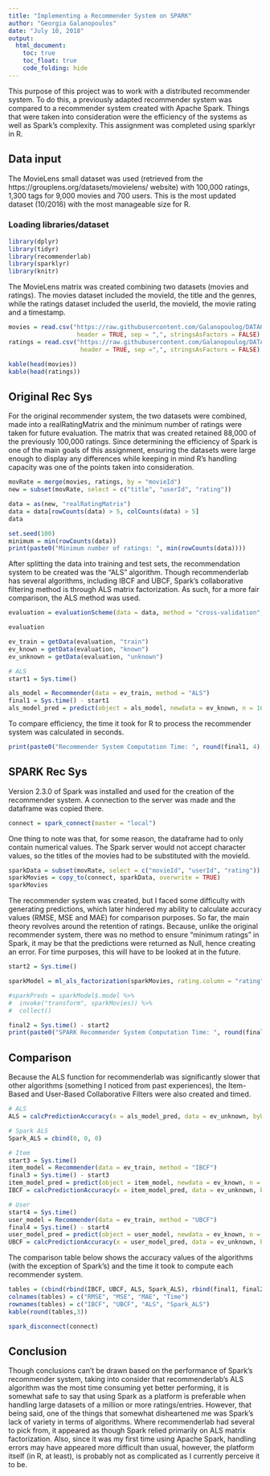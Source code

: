 ---
title: "Implementing a Recommender System on SPARK"
author: "Georgia Galanopoulos"
date: "July 10, 2018"
output:
  html_document:
    toc: true
    toc_float: true
    code_folding: hide
---

This purpose of this project was to work with a distributed recommender system. To do this, a previously adapted recommender system was compared to a recommender system created with Apache Spark. Things that were taken into consideration were the efficiency of the systems as well as Spark's complexity. This assignment was completed using sparklyr in R.

## Data input

The MovieLens small dataset was used (retrieved from the https://grouplens.org/datasets/movielens/ website) with 100,000 ratings, 1,300 tags for 9,000 movies and 700 users. This is the most updated dataset (10/2016) with the most manageable size for R.


### Loading libraries/dataset
```{r results='hide', message=FALSE, warning=FALSE}
library(dplyr)
library(tidyr)
library(recommenderlab)
library(sparklyr)
library(knitr)
```

The MovieLens matrix was created combining two datasets (movies and ratings). The movies dataset included the movieId, the title and the genres, while the ratings dataset included the userId, the movieId, the movie rating and a timestamp.
```{r}
movies = read.csv("https://raw.githubusercontent.com/Galanopoulog/DATA643/master/Project%202/movies.csv", 
                   header = TRUE, sep = ",", stringsAsFactors = FALSE)
ratings = read.csv("https://raw.githubusercontent.com/Galanopoulog/DATA643/master/Project%202/ratings.csv", 
                    header = TRUE, sep =",", stringsAsFactors = FALSE)

kable(head(movies))
kable(head(ratings))
```

## Original Rec Sys

For the original recommender system, the two datasets were combined, made into a realRatingMatrix and the minimum number of ratings were taken for future evaluation. The matrix that was created retained 88,000 of the previously 100,000 ratings. Since determining the efficiency of Spark is one of the main goals of this assignment, ensuring the datasets were large enough to display any differences while keeping in mind R's handling capacity was one of the points taken into consideration.

```{r}
movRate = merge(movies, ratings, by = "movieId")
new = subset(movRate, select = c("title", "userId", "rating"))

data = as(new, "realRatingMatrix")
data = data[rowCounts(data) > 5, colCounts(data) > 5]
data
```

```{r}
set.seed(100)
minimum = min(rowCounts(data))
print(paste0("Minimum number of ratings: ", min(rowCounts(data))))
```

After splitting the data into training and test sets, the recommendation system to be created was the "ALS" algorithm. Though recommenderlab has several algorithms, including IBCF and UBCF, Spark's collaborative filtering method is through ALS matrix factorization. As such, for a more fair comparison, the ALS method was used.
```{r}
evaluation = evaluationScheme(data = data, method = "cross-validation", k = 10, given = 5, goodRating = 3.5)

evaluation

ev_train = getData(evaluation, "train")
ev_known = getData(evaluation, "known")
ev_unknown = getData(evaluation, "unknown")

# ALS
start1 = Sys.time()

als_model = Recommender(data = ev_train, method = "ALS")
final1 = Sys.time() - start1
als_model_pred = predict(object = als_model, newdata = ev_known, n = 10, type = "ratings")
```

To compare efficiency, the time it took for R to process the recommender system was calculated in seconds.
```{r}
print(paste0("Recommender System Computation Time: ", round(final1, 4), " seconds"))
```

## SPARK Rec Sys

Version 2.3.0 of Spark was installed and used for the creation of the recommender system. A connection to the server was made and the dataframe was copied there.
```{r}
connect = spark_connect(master = "local")
```

One thing to note was that, for some reason, the dataframe had to only contain numerical values. The Spark server would not accept character values, so the titles of the movies had to be substituted with the movieId.
```{r}
sparkData = subset(movRate, select = c("movieId", "userId", "rating"))
sparkMovies = copy_to(connect, sparkData, overwrite = TRUE)
sparkMovies
```

The recommender system was created, but I faced some difficulty with generating predictions, which later hindered my ability to calculate accuracy values  (RMSE, MSE and MAE) for comparison purposes. So far, the main theory revolves around the retention of ratings. Because, unlike the original recommender system, there was no method to ensure "minimum ratings" in Spark, it may be that the predictions were returned as Null, hence creating an error. For time purposes, this will have to be looked at in the future.
```{r}
start2 = Sys.time()

sparkModel = ml_als_factorization(sparkMovies, rating.column = "rating", user.column = "userId", item.column = "movieId", iter.max = 5)

#sparkPreds = sparkModel$.model %>%
#  invoke("transform", sparkMovies)) %>%
#  collect()

final2 = Sys.time() - start2
print(paste0("SPARK Recommender System Computation Time: ", round(final2, 4), " seconds"))
```


## Comparison

Because the ALS function for recommenderlab was significantly slower that other algorithms (something I noticed from past experiences), the Item-Based and User-Based Collaborative Filters were also created and timed.
```{r}
# ALS
ALS = calcPredictionAccuracy(x = als_model_pred, data = ev_unknown, byUser = FALSE)

# Spark ALS
Spark_ALS = cbind(0, 0, 0)

# Item
start3 = Sys.time()
item_model = Recommender(data = ev_train, method = "IBCF")
final3 = Sys.time() - start3
item_model_pred = predict(object = item_model, newdata = ev_known, n = 10, type = "ratings")
IBCF = calcPredictionAccuracy(x = item_model_pred, data = ev_unknown, byUser = FALSE)

# User
start4 = Sys.time()
user_model = Recommender(data = ev_train, method = "UBCF")
final4 = Sys.time() - start4
user_model_pred = predict(object = user_model, newdata = ev_known, n = 10, type = "ratings")
UBCF = calcPredictionAccuracy(x = user_model_pred, data = ev_unknown, byUser = FALSE)
```

The comparison table below shows the accuracy values of the algorithms (with the exception of Spark's) and the time it took to compute each recommender system.
```{r}
tables = (cbind(rbind(IBCF, UBCF, ALS, Spark_ALS), rbind(final1, final2, final3, final4)))
colnames(tables) = c("RMSE", "MSE", "MAE", "Time")
rownames(tables) = c("IBCF", "UBCF", "ALS", "Spark_ALS")
kable(round(tables,3))
```

```{r}
spark_disconnect(connect)
```

## Conclusion

Though conclusions can't be drawn based on the performance of Spark's recommender system, taking into consider that recommenderlab's ALS algorithm was the most time consuming yet better performing, it is somewhat safe to say that using Spark as a platform is preferable when handling large datasets of a million or more ratings/entries. However, that being said, one of the things that somewhat disheartened me was Spark's lack of variety in terms of algorithms. Where recommenderlab had several to pick from, it appeared as though Spark relied primarily on ALS matrix factorization. Also, since it was my first time using Apache Spark, handling errors may have appeared more difficult than usual, however, the platform itself (in R, at least), is probably not as complicated as I currently perceive it to be.








